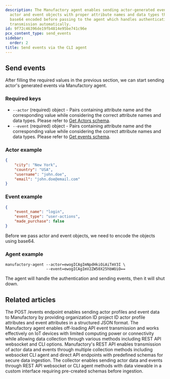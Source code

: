 ```yaml
---
description: The Manufactory agent enables sending actor-generated events by requiring
  actor and event objects with proper attribute names and data types that must be
  base64 encoded before passing to the agent which handles authentication and event
  transmission automatically.
id: 9f72c46396de19fb4814e95be741c96e
pcx_content_type: send_events
sidebar:
  order: 2
title: Send events via the CLI agent
---
```


## Send events

After filling the required values in the previous section, we can start sending actor's generated events via Manufactory agent.

### Required keys

- `--actor` (required) object - Pairs containing attribute name and the corresponding value while considering the correct attribute names and data types. Please refer to [Get Actors schema](/products/manufactory/actors/get_schema/).
- `--event` (required) object - Pairs containing attribute name and the corresponding value while considering the correct attribute names and data types. Please refer to [Get events schema](/products/manufactory/events/get_schema/).

### Actor example
```json
{
    "city": "New York",
    "country": "USA",
    "username": "john.doe",
    "email": "john.doe@email.com"
}
```

### Event example
```json
{
    "event_name": "login",
    "event_type": "user-actions",
    "made_purchase": false
}
```

Before we pass actor and event objects, we need to encode the objects using base64.


### Agent example

```shell
manufactory-agent --actor=ewogICAgImNpdHkiOiAiTmV3I \
                  --event=ewogICAgImV2ZW50X25hbWUiO==
```

The agent will handle the authentication and sending events, then it will shut down.


## Related articles
<CardGrid>
<LinkTitleCard header="<b>Rest Api > Send events via the REST API</b>" href="/products/manufactory/collector/rest_api/send_events/" > The POST /events endpoint enables sending actor profiles and event data to Manufactory by providing organization ID project ID actor profile attributes and event attributes in a structured JSON format. </LinkTitleCard>
<LinkTitleCard header="<b>Collector > Collecting events via our CLI agent</b>" href="/products/manufactory/collector/agent/" > The Manufactory agent enables off-loading API event transmission and works effectively on IoT devices with limited computing power or connectivity while allowing data collection through various methods including REST API websocket and CLI options. </LinkTitleCard>
<LinkTitleCard header="<b>Collector > Collecting events via the REST API</b>" href="/products/manufactory/collector/rest_api/" > Manufactory's REST API enables transmission of actor data and events through multiple collection methods including websocket CLI agent and direct API endpoints with predefined schemas for secure data ingestion. </LinkTitleCard>
<LinkTitleCard header="<b>Manufactory > Collector</b>" href="/products/manufactory/collector/" > The collector enables sending actor data and events through REST API websocket or CLI agent methods with data viewable in a custom interface requiring pre-created schemas before ingestion. </LinkTitleCard>
</CardGrid>